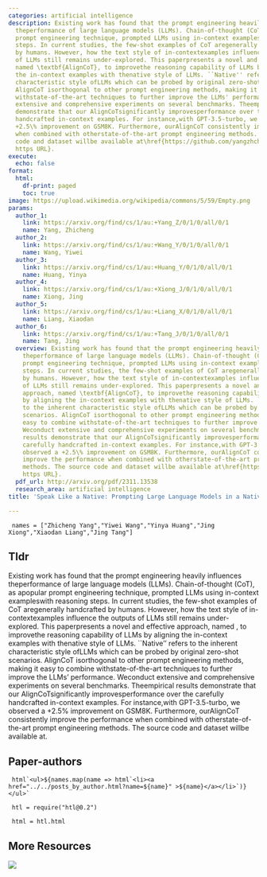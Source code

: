 ```yaml
---
categories: artificial intelligence
description: Existing work has found that the prompt engineering heavily influences
  theperformance of large language models (LLMs). Chain-of-thought (CoT), as apopular
  prompt engineering technique, prompted LLMs using in-context exampleswith reasoning
  steps. In current studies, the few-shot examples of CoT aregenerally handcrafted
  by humans. However, how the text style of in-contextexamples influence the outputs
  of LLMs still remains under-explored. This paperpresents a novel and effective approach,
  named \textbf{AlignCoT}, to improvethe reasoning capability of LLMs by aligning
  the in-context examples with thenative style of LLMs. ``Native'' refers to the inherent
  characteristic style ofLLMs which can be probed by original zero-shot scenarios.
  AlignCoT isorthogonal to other prompt engineering methods, making it easy to combine
  withstate-of-the-art techniques to further improve the LLMs' performance. Weconduct
  extensive and comprehensive experiments on several benchmarks. Theempirical results
  demonstrate that our AlignCoTsignificantly improvesperformance over the carefully
  handcrafted in-context examples. For instance,with GPT-3.5-turbo, we observed a
  +2.5\% improvement on GSM8K. Furthermore, ourAlignCoT consistently improve the performance
  when combined with otherstate-of-the-art prompt engineering methods. The source
  code and dataset willbe available at\href{https://github.com/yangzhch6/AlignCoT}{this
  https URL}.
execute:
  echo: false
format:
  html:
    df-print: paged
    toc: true
image: https://upload.wikimedia.org/wikipedia/commons/5/59/Empty.png
params:
  author_1:
    link: https://arxiv.org/find/cs/1/au:+Yang_Z/0/1/0/all/0/1
    name: Yang, Zhicheng
  author_2:
    link: https://arxiv.org/find/cs/1/au:+Wang_Y/0/1/0/all/0/1
    name: Wang, Yiwei
  author_3:
    link: https://arxiv.org/find/cs/1/au:+Huang_Y/0/1/0/all/0/1
    name: Huang, Yinya
  author_4:
    link: https://arxiv.org/find/cs/1/au:+Xiong_J/0/1/0/all/0/1
    name: Xiong, Jing
  author_5:
    link: https://arxiv.org/find/cs/1/au:+Liang_X/0/1/0/all/0/1
    name: Liang, Xiaodan
  author_6:
    link: https://arxiv.org/find/cs/1/au:+Tang_J/0/1/0/all/0/1
    name: Tang, Jing
  overview: Existing work has found that the prompt engineering heavily influences
    theperformance of large language models (LLMs). Chain-of-thought (CoT), as apopular
    prompt engineering technique, prompted LLMs using in-context exampleswith reasoning
    steps. In current studies, the few-shot examples of CoT aregenerally handcrafted
    by humans. However, how the text style of in-contextexamples influence the outputs
    of LLMs still remains under-explored. This paperpresents a novel and effective
    approach, named \textbf{AlignCoT}, to improvethe reasoning capability of LLMs
    by aligning the in-context examples with thenative style of LLMs. ``Native'' refers
    to the inherent characteristic style ofLLMs which can be probed by original zero-shot
    scenarios. AlignCoT isorthogonal to other prompt engineering methods, making it
    easy to combine withstate-of-the-art techniques to further improve the LLMs' performance.
    Weconduct extensive and comprehensive experiments on several benchmarks. Theempirical
    results demonstrate that our AlignCoTsignificantly improvesperformance over the
    carefully handcrafted in-context examples. For instance,with GPT-3.5-turbo, we
    observed a +2.5\% improvement on GSM8K. Furthermore, ourAlignCoT consistently
    improve the performance when combined with otherstate-of-the-art prompt engineering
    methods. The source code and dataset willbe available at\href{https://github.com/yangzhch6/AlignCoT}{this
    https URL}.
  pdf_url: http://arxiv.org/pdf/2311.13538
  research_area: artificial intelligence
title: 'Speak Like a Native: Prompting Large Language Models in a Native Style'

---
```

```ojs

 names = ["Zhicheng Yang","Yiwei Wang","Yinya Huang","Jing Xiong","Xiaodan Liang","Jing Tang"] 

``` 

## Tldr 
Existing work has found that the prompt engineering heavily influences theperformance of large language models (LLMs). Chain-of-thought (CoT), as apopular prompt engineering technique, prompted LLMs using in-context exampleswith reasoning steps. In current studies, the few-shot examples of CoT aregenerally handcrafted by humans. However, how the text style of in-contextexamples influence the outputs of LLMs still remains under-explored. This paperpresents a novel and effective approach, named \textbf{AlignCoT}, to improvethe reasoning capability of LLMs by aligning the in-context examples with thenative style of LLMs. ``Native'' refers to the inherent characteristic style ofLLMs which can be probed by original zero-shot scenarios. AlignCoT isorthogonal to other prompt engineering methods, making it easy to combine withstate-of-the-art techniques to further improve the LLMs' performance. Weconduct extensive and comprehensive experiments on several benchmarks. Theempirical results demonstrate that our AlignCoTsignificantly improvesperformance over the carefully handcrafted in-context examples. For instance,with GPT-3.5-turbo, we observed a +2.5\% improvement on GSM8K. Furthermore, ourAlignCoT consistently improve the performance when combined with otherstate-of-the-art prompt engineering methods. The source code and dataset willbe available at\href{https://github.com/yangzhch6/AlignCoT}{this https URL}.

## Paper-authors

```ojs

 html`<ul>${names.map(name => html`<li><a href="../../posts_by_author.html?name=${name}" >${name}</a></li>`)}</ul>` 

``` 

```ojs

 htl = require("htl@0.2") 

``` 

```ojs

 html = htl.html 

``` 

## More Resources
[![](https://img.shields.io/badge/PDF-green?style=flat)]({{< meta params.pdf_url >}})
